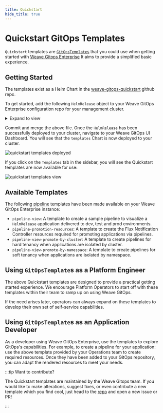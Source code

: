 ```yaml
---
title: Quickstart
hide_title: true
---
```



# Quickstart GitOps Templates <TierLabel tiers="Enterprise" />

`Quickstart` templates are [`GitOpsTemplate`s](https://docs.gitops.weaveworks.org/docs/gitops-templates/templates/)
that you could use when getting started with [Weave Gitops Enterprise](../enterprise/getting-started/intro-enterprise.mdx)
It aims to provide a simplified basic experience.

## Getting Started

The templates exist as a Helm Chart in the [weave-gitops-quickstart](https://github.com/weaveworks/weave-gitops-quickstart)
github repo.

To get started, add the following `HelmRelease` object to your Weave GitOps Enterprise
configuration repo for your management cluster.

<details><summary>Expand to view</summary>

```yaml
---
apiVersion: source.toolkit.fluxcd.io/v1beta2
kind: GitRepository
metadata:
  name: weave-gitops-quickstart
  namespace: flux-system
spec:
  interval: 10m0s
  ref:
    branch: main
  url: https://github.com/weaveworks/weave-gitops-quickstart
---
apiVersion: helm.toolkit.fluxcd.io/v2beta1
kind: HelmRelease
metadata:
  name: quickstart-templates
  namespace: flux-system
spec:
  chart:
    spec:
      chart: "quickstart-templates"
      version: ">=0.1.0"
      sourceRef:
        kind: GitRepository
        name: weave-gitops-quickstart
        namespace: flux-system
  interval: 10m0s
```

</details>

Commit and merge the above file. Once the `HelmRelease` has been successfully
deployed to your cluster, navigate to your Weave GitOps UI Dashboard. You will
see that the `templates` Chart is now deployed to your cluster.

![quickstart templates deployed](imgs/quickstart-templates-deployed.png)

If you click on the `Templates` tab in the sidebar, you will see the Quickstart
templates are now available for use:

![quickstart templates view](imgs/quickstart-templates-view.png)

## Available Templates

The following [pipeline](../pipelines/pipeline-templates.mdx) templates have
been made available on your Weave GitOps Enterprise instance:

- `pipeline-view`: A template to create a sample pipeline to visualize a
	`HelmRelease` application delivered to dev, test and prod environments.
- `pipeline-promotion-resources`: A template to create the Flux Notification
	Controller resources required for promoting applications via pipelines.
- `pipeline-view-promote-by-cluster`: A template to create pipelines for hard
	tenancy when applications are isolated by cluster.
- `pipeline-view-promote-by-namespace`: A template to create pipelines for soft
	tenancy when applications are isolated by namespace.

## Using `GitOpsTemplate`s as a Platform Engineer

The above Quickstart templates are designed to provide a practical getting started
experience. We encourage Platform Operators to start off with these templates
within their team to ramp up on using Weave GitOps.

If the need arises later, operators can always expand on these templates to
develop their own set of self-service capabilities.

## Using `GitOpsTemplate`s as an Application Developer

As a developer using Weave GitOps Enterprise, use the templates to explore
GitOps's capabilities. For example, to create a pipeline for your application:
use the above template provided by your Operations team to create required
resources. Once they have been added to your GitOps repository, you can adapt
the rendered resources to meet your needs.

:::tip Want to contribute?

The Quickstart templates are maintained by the Weave Gitops team. If you would
like to make alterations, suggest fixes, or even contribute a new template which
you find cool, just head to the [repo](https://github.com/weaveworks/weave-gitops-quickstart)
and open a new issue or PR!

:::

